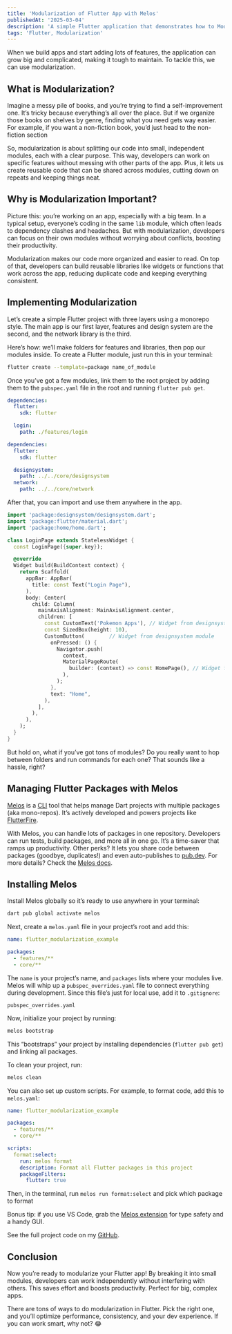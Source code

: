 ```yaml
---
title: 'Modularization of Flutter App with Melos'
publishedAt: '2025-03-04'
description: 'A simple Flutter application that demonstrates how to Modularization'
tags: 'Flutter, Modularization'
---
```


When we build apps and start adding lots of features, the application can grow big and complicated, making it tough to maintain. To tackle this, we can use modularization.

## What is Modularization?

<CloudinaryImg
  mdx
  className='rounded-xl'
  publicId='rizaadikurniawan/blog/modularization-flutter/Books_le5zpc.jpg'
  alt='Books'
  width={772}
  height={448}
/>
Imagine a messy pile of books, and you’re trying to find a self-improvement one.
It’s tricky because everything’s all over the place. But if we organize those books
on shelves by genre, finding what you need gets way easier. For example, if you want
a non-fiction book, you’d just head to the non-fiction section

So, modularization is about splitting our code into small, independent modules, each with a clear purpose. This way, developers can work on specific features without messing with other parts of the app. Plus, it lets us create reusable code that can be shared across modules, cutting down on repeats and keeping things neat.

## Why is Modularization Important?

<CloudinaryImg
  mdx
  className='rounded-xl'
  publicId='rizaadikurniawan/blog/modularization-flutter/structure_q2j8yc.jpg'
  alt='Structure Modularization'
  width={772}
  height={268}
/>

Picture this: you’re working on an app, especially with a big team. In a typical setup, everyone’s coding in the same `lib` module, which often leads to dependency clashes and headaches. But with modularization, developers can focus on their own modules without worrying about conflicts, boosting their productivity.

Modularization makes our code more organized and easier to read. On top of that, developers can build reusable libraries like widgets or functions that work across the app, reducing duplicate code and keeping everything consistent.

## Implementing Modularization

Let’s create a simple Flutter project with three layers using a monorepo style. The main app is our first layer, features and design system are the second, and the network library is the third.

Here’s how: we’ll make folders for features and libraries, then pop our modules inside. To create a Flutter module, just run this in your terminal:

```bash
flutter create --template=package name_of_module
```

Once you’ve got a few modules, link them to the root project by adding them to the `pubspec.yaml` file in the root and running `flutter pub get`.

```yaml title="pubspec.yaml" showLineNumbers
dependencies:
  flutter:
    sdk: flutter

  login:
    path: ./features/login
```

```yaml title="pubspec.yaml (features home)" showLineNumbers
dependencies:
  flutter:
    sdk: flutter

  designsystem:
    path: ../../core/designsystem
  network:
    path: ../../core/network
```

After that, you can import and use them anywhere in the app.

```dart title="login_page.dart" showLineNumbers
import 'package:designsystem/designsystem.dart';
import 'package:flutter/material.dart';
import 'package:home/home.dart';

class LoginPage extends StatelessWidget {
  const LoginPage({super.key});

  @override
  Widget build(BuildContext context) {
    return Scaffold(
      appBar: AppBar(
        title: const Text("Login Page"),
      ),
      body: Center(
        child: Column(
          mainAxisAlignment: MainAxisAlignment.center,
          children: [
            const CustomText('Pokemon Apps'), // Widget from designsystem module
            const SizedBox(height: 10),
            CustomButton(        // Widget from designsystem module
              onPressed: () {
                Navigator.push(
                  context,
                  MaterialPageRoute(
                    builder: (context) => const HomePage(), // Widget from home module
                  ),
                );
              },
              text: "Home",
            ),
          ],
        ),
      ),
    );
  }
}
```

But hold on, what if you’ve got tons of modules? Do you really want to hop between folders and run commands for each one? That sounds like a hassle, right?

<CloudinaryImg
  mdx
  className='rounded-xl'
  publicId='rizaadikurniawan/blog/modularization-flutter/meme1_x5qkak.gif'
  alt='meme'
  width={250}
  height={142}
/>

## Managing Flutter Packages with Melos

[Melos](https://melos.invertase.dev/) is a [CLI](https://en.wikipedia.org/wiki/Command-line_interface) tool that helps manage Dart projects with multiple packages (aka mono-repos). It’s actively developed and powers projects like [FlutterFire](https://github.com/firebase/flutterfire).

With Melos, you can handle lots of packages in one repository. Developers can run tests, build packages, and more all in one go. It’s a time-saver that ramps up productivity. Other perks? It lets you share code between packages (goodbye, duplicates!) and even auto-publishes to [pub.dev](http://pub.dev/). For more details? Check the [Melos docs](https://melos.invertase.dev/).

## Installing Melos

Install Melos globally so it’s ready to use anywhere in your terminal:

```bash
dart pub global activate melos
```

Next, create a `melos.yaml` file in your project’s root and add this:

```yaml title="melos.yaml" showLineNumbers
name: flutter_modularization_example

packages:
  - features/**
  - core/**
```

The `name` is your project’s name, and `packages` lists where your modules live. Melos will whip up a `pubspec_overrides.yaml` file to connect everything during development. Since this file’s just for local use, add it to `.gitignore`:

```
pubspec_overrides.yaml
```

Now, initialize your project by running:

```bash
melos bootstrap
```

This “bootstraps” your project by installing dependencies (`flutter pub get`) and linking all packages.

<CloudinaryImg
  mdx
  className='rounded-xl'
  publicId='rizaadikurniawan/blog/modularization-flutter/bootstrap_omvbyq.jpg'
  alt='Books'
  width={772}
  height={351}
/>

To clean your project, run:

```bash
melos clean
```

You can also set up custom scripts. For example, to format code, add this to `melos.yaml`:

```yaml title="melos.yaml" showLineNumbers
name: flutter_modularization_example

packages:
  - features/**
  - core/**

scripts:
  format:select:
    run: melos format
    description: Format all Flutter packages in this project
    packageFilters:
      flutter: true
```

Then, in the terminal, run `melos run format:select` and pick which package to format

<CloudinaryImg
  mdx
  className='rounded-xl'
  publicId='rizaadikurniawan/blog/modularization-flutter/format_zwooq9.jpg'
  alt='Books'
  width={772}
  height={447}
/>

Bonus tip: if you use VS Code, grab the [Melos extension](https://marketplace.visualstudio.com/items?itemName=blaugold.melos-code) for type safety and a handy
GUI.

See the full project code on my [GitHub](https://github.com/rizaadi/flutter-modularization-example).

## Conclusion

Now you’re ready to modularize your Flutter app! By breaking it into small modules, developers can work independently without interfering with others. This saves effort and boosts productivity. Perfect for big, complex apps.

There are tons of ways to do modularization in Flutter. Pick the right one, and you’ll optimize performance, consistency, and your dev experience. If you can work smart, why not? 😂

<CloudinaryImg
  mdx
  className='rounded-xl'
  publicId='rizaadikurniawan/blog/modularization-flutter/meme2_svrbvj.gif'
  alt='meme'
  width={250}
  height={142}
/>
